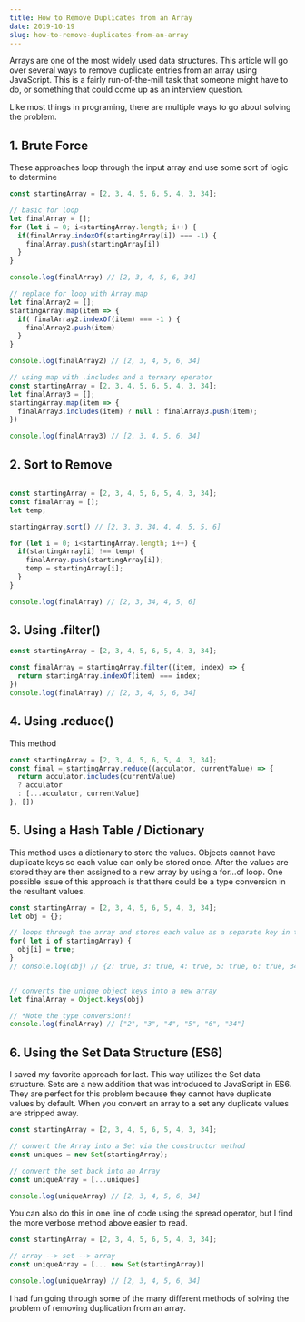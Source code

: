 ```yaml
---
title: How to Remove Duplicates from an Array
date: 2019-10-19
slug: how-to-remove-duplicates-from-an-array
---
```


Arrays are one of the most widely used data structures. This article will go over several ways to remove duplicate entries from an array using JavaScript. This is a fairly run-of-the-mill task that someone might have to do, or something that could come up as an interview question.

Like most things in programing, there are multiple ways to go about solving the problem.

## 1. Brute Force

These approaches loop through the input array and use some sort of logic to determine

```Javascript
const startingArray = [2, 3, 4, 5, 6, 5, 4, 3, 34];

// basic for loop
let finalArray = [];
for (let i = 0; i<startingArray.length; i++) {
  if(finalArray.indexOf(startingArray[i]) === -1) {
    finalArray.push(startingArray[i])
  }
}

console.log(finalArray) // [2, 3, 4, 5, 6, 34]

// replace for loop with Array.map
let finalArray2 = [];
startingArray.map(item => {
  if( finalArray2.indexOf(item) === -1 ) {
    finalArray2.push(item)
  }
}

console.log(finalArray2) // [2, 3, 4, 5, 6, 34]

// using map with .includes and a ternary operator
const startingArray = [2, 3, 4, 5, 6, 5, 4, 3, 34];
let finalArray3 = [];
startingArray.map(item => {
  finalArray3.includes(item) ? null : finalArray3.push(item);
})

console.log(finalArray3) // [2, 3, 4, 5, 6, 34]
```

## 2. Sort to Remove

```Javascript

const startingArray = [2, 3, 4, 5, 6, 5, 4, 3, 34];
const finalArray = [];
let temp;

startingArray.sort() // [2, 3, 3, 34, 4, 4, 5, 5, 6]

for (let i = 0; i<startingArray.length; i++) {
  if(startingArray[i] !== temp) {
    finalArray.push(startingArray[i]);
    temp = startingArray[i];
  }
}

console.log(finalArray) // [2, 3, 34, 4, 5, 6]
```

## 3. Using .filter()

```Javascript
const startingArray = [2, 3, 4, 5, 6, 5, 4, 3, 34];

const finalArray = startingArray.filter((item, index) => {
  return startingArray.indexOf(item) === index;
})
console.log(finalArray) // [2, 3, 4, 5, 6, 34]

```

## 4. Using .reduce()

This method

```Javascript
const startingArray = [2, 3, 4, 5, 6, 5, 4, 3, 34];
const final = startingArray.reduce((acculator, currentValue) => {
  return acculator.includes(currentValue)
  ? acculator
  : [...acculator, currentValue]
}, [])


```

## 5. Using a Hash Table / Dictionary

This method uses a dictionary to store the values. Objects cannot have duplicate keys so each value can only be stored once. After the values are stored they are then assigned to a new array by using a for...of loop. One possible issue of this approach is that there could be a type conversion in the resultant values.

```Javascript
const startingArray = [2, 3, 4, 5, 6, 5, 4, 3, 34];
let obj = {};

// loops through the array and stores each value as a separate key in the obj
for( let i of startingArray) {
  obj[i] = true;
}
// console.log(obj) // {2: true, 3: true, 4: true, 5: true, 6: true, 34: true}


// converts the unique object keys into a new array
let finalArray = Object.keys(obj)

// *Note the type conversion!!
console.log(finalArray) // ["2", "3", "4", "5", "6", "34"]
```

## 6. Using the Set Data Structure (ES6)

I saved my favorite approach for last. This way utilizes the Set data structure. Sets are a new addition that was introduced to JavaScript in ES6. They are perfect for this problem because they cannot have duplicate values by default. When you convert an array to a set any duplicate values are stripped away.

```Javascript
const startingArray = [2, 3, 4, 5, 6, 5, 4, 3, 34];

// convert the Array into a Set via the constructor method
const uniques = new Set(startingArray);

// convert the set back into an Array
const uniqueArray = [...uniques]

console.log(uniqueArray) // [2, 3, 4, 5, 6, 34]
```

You can also do this in one line of code using the spread operator, but I find the more verbose method above easier to read.

```Javascript
const startingArray = [2, 3, 4, 5, 6, 5, 4, 3, 34];

// array --> set --> array
const uniqueArray = [... new Set(startingArray)]

console.log(uniqueArray) // [2, 3, 4, 5, 6, 34]
```

I had fun going through some of the many different methods of solving the problem of removing duplication from an array.
